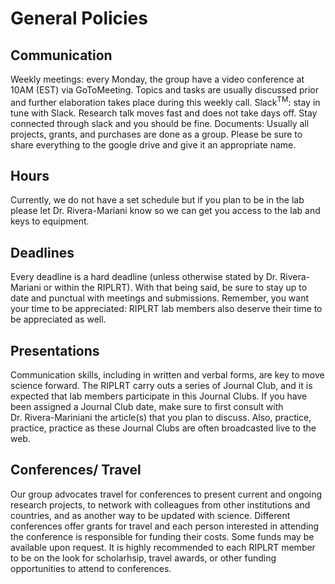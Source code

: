 # General Policies

## Communication
Weekly meetings: every Monday, the group have a video conference at 10AM (EST) via GoToMeeting. Topics and tasks are usually discussed prior and further elaboration takes place during this weekly call. 
Slack^TM^: stay in tune with Slack. Research talk moves fast and does not take days off. Stay connected through slack and you should be fine.
Documents: Usually all projects, grants, and purchases are done as a group. Please be sure to share everything to the google drive and give it an appropriate name. 

## Hours
Currently, we do not have a set schedule but if you plan to be in the lab please let Dr. Rivera-Mariani know so we can get you access to the lab and keys to equipment. 

## Deadlines 
Every deadline is a hard deadline (unless otherwise stated by Dr. Rivera-Mariani or within the RIPLRT). With that being said, be sure to stay up to date and punctual with meetings and submissions. Remember, you want your time to be appreciated: RIPLRT lab members also deserve their time to be appreciated as well.

## Presentations
Communication skills, including in written and verbal forms, are key to move science forward. The RIPLRT carry outs a series of Journal Club, and it is expected that lab members participate in this Journal Clubs. If you have been assigned a Journal Club date, make sure to first consult with Dr. Rivera-Mariniani the article(s) that you plan to discuss. Also, practice, practice, practice as these Journal Clubs are often broadcasted live to the web.

## Conferences/ Travel
Our group advocates travel for conferences to present current and ongoing research projects, to network with colleagues from other institutions and countries, and as another way to be updated with science. Different conferences offer grants for travel and each person interested in attending the conference is responsible for funding their costs. Some funds may be available upon request. It is highly recommended to each RIPLRT member to be on the look for scholarhsip, travel awards, or other funding opportunities to attend to conferences.  

